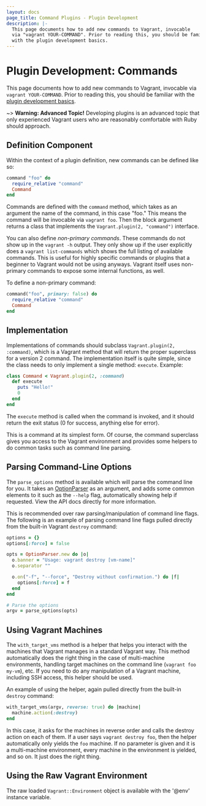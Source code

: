 ```yaml
---
layout: docs
page_title: Command Plugins - Plugin Development
description: |-
  This page documents how to add new commands to Vagrant, invocable
  via "vagrant YOUR-COMMAND". Prior to reading this, you should be familiar
  with the plugin development basics.
---
```


# Plugin Development: Commands

This page documents how to add new commands to Vagrant, invocable
via `vagrant YOUR-COMMAND`. Prior to reading this, you should be familiar
with the [plugin development basics](/vagrant/docs/plugins/development-basics).

~> **Warning: Advanced Topic!** Developing plugins is an
advanced topic that only experienced Vagrant users who are reasonably
comfortable with Ruby should approach.

## Definition Component

Within the context of a plugin definition, new commands can be defined
like so:

```ruby
command "foo" do
  require_relative "command"
  Command
end
```

Commands are defined with the `command` method, which takes as an argument
the name of the command, in this case "foo." This means the command will be
invocable via `vagrant foo`. Then the block argument returns a class that
implements the `Vagrant.plugin(2, "command")` interface.

You can also define _non-primary commands_. These commands do not show
up in the `vagrant -h` output. They only show up if the user explicitly
does a `vagrant list-commands` which shows the full listing of available
commands. This is useful for highly specific commands or plugins that a
beginner to Vagrant would not be using anyways. Vagrant itself uses non-primary
commands to expose some internal functions, as well.

To define a non-primary command:

```ruby
command("foo", primary: false) do
  require_relative "command"
  Command
end
```

## Implementation

Implementations of commands should subclass `Vagrant.plugin(2, :command)`,
which is a Vagrant method that will return the proper superclass for
a version 2 command. The implementation itself is quite simple, since the
class needs to only implement a single method: `execute`. Example:

```ruby
class Command < Vagrant.plugin(2, :command)
  def execute
    puts "Hello!"
    0
  end
end
```

The `execute` method is called when the command is invoked, and it should
return the exit status (0 for success, anything else for error).

This is a command at its simplest form. Of course, the command superclass
gives you access to the Vagrant environment and provides some helpers to
do common tasks such as command line parsing.

## Parsing Command-Line Options

The `parse_options` method is available which will parse the command line
for you. It takes an [OptionParser](http://ruby-doc.org/stdlib-1.9.3/libdoc/optparse/rdoc/OptionParser.html)
as an argument, and adds some common elements to it such as the `--help` flag,
automatically showing help if requested. View the API docs directly for more
information.

This is recommended over raw parsing/manipulation of command line flags.
The following is an example of parsing command line flags pulled directly
from the built-in Vagrant `destroy` command:

```ruby
options = {}
options[:force] = false

opts = OptionParser.new do |o|
  o.banner = "Usage: vagrant destroy [vm-name]"
  o.separator ""

  o.on("-f", "--force", "Destroy without confirmation.") do |f|
    options[:force] = f
  end
end

# Parse the options
argv = parse_options(opts)
```

## Using Vagrant Machines

The `with_target_vms` method is a helper that helps you interact with
the machines that Vagrant manages in a standard Vagrant way. This method
automatically does the right thing in the case of multi-machine environments,
handling target machines on the command line (`vagrant foo my-vm`), etc.
If you need to do any manipulation of a Vagrant machine, including SSH
access, this helper should be used.

An example of using the helper, again pulled directly from the built-in
`destroy` command:

```ruby
with_target_vms(argv, reverse: true) do |machine|
  machine.action(:destroy)
end
```

In this case, it asks for the machines in reverse order and calls the
destroy action on each of them. If a user says `vagrant destroy foo`, then
the helper automatically only yields the `foo` machine. If no parameter
is given and it is a multi-machine environment, every machine in the environment
is yielded, and so on. It just does the right thing.

## Using the Raw Vagrant Environment

The raw loaded `Vagrant::Environment` object is available with the
'@env' instance variable.
